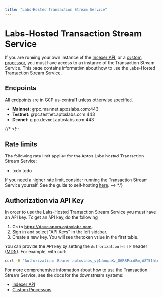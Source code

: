 ```yaml
---
title: "Labs-Hosted Transaction Stream Service"
---
```



# Labs-Hosted Transaction Stream Service

<IndexerBetaNotice />

If you are running your own instance of the [Indexer API](../api.mdx), or a [custom processor](../custom-processors.mdx), you must have access to an instance of the Transaction Stream Service. This page contains information about how to use the Labs-Hosted Transaction Stream Service.

## Endpoints

All endpoints are in GCP us-central1 unless otherwise specified.

- **Mainnet:** grpc.mainnet.aptoslabs.com:443
- **Testnet:** grpc.testnet.aptoslabs.com:443
- **Devnet:** grpc.devnet.aptoslabs.com:443

{/* <!--
## Rate limits
The following rate limit applies for the Aptos Labs hosted Transaction Stream Service:

- todo todo

If you need a higher rate limit, consider running the Transaction Stream Service yourself. See the guide to self-hosting [here](../api/self-hosted.mdx).
--> */}

## Authorization via API Key

In order to use the Labs-Hosted Transaction Stream Service you must have an API key. To get an API key, do the following:

1. Go to https://developers.aptoslabs.com.
2. Sign in and select "API Keys" in the left sidebar.
3. Create a new key. You will see the token value in the first table.

You can provide the API key by setting the `Authorization` HTTP header ([MDN](https://developer.mozilla.org/en-US/docs/Web/HTTP/Headers/Authorization)). For example, with curl:

```bash filename="Terminal"
curl -H 'Authorization: Bearer aptoslabs_yj4donpaKy_Q6RBP4cdBmjA8T51hto1GcVX5ZS9S65dx'
```

For more comprehensive information about how to use the Transaction Stream Service, see the docs for the downstream systems:

- [Indexer API](../api/self-hosted.mdx)
- [Custom Processors](../custom-processors.mdx)
